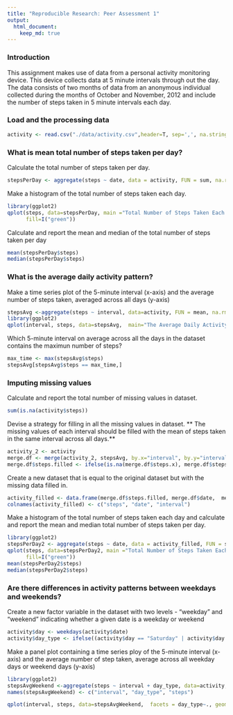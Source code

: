 ```yaml
---
title: "Reproducible Research: Peer Assessment 1"
output: 
  html_document:
    keep_md: true
---
```

### Introduction
This assignment makes use of data from a personal activity monitoring device. This device collects data at 5 minute intervals through out the day. The data consists of two months of data from an anonymous individual collected during the months of October and November, 2012 and include the number of steps taken in 5 minute intervals each day.

### Load and the processing data
```r
activity <- read.csv("./data/activity.csv",header=T, sep=',', na.strings="NA", quote='\"', colClasses = c("integer", "Date", "integer"))

```

### What is mean total number of steps taken per day?
Calculate the total number of steps taken per day.
```r
stepsPerDay <- aggregate(steps ~ date, data = activity, FUN = sum, na.rm=TRUE )
```

Make a histogram of the total number of steps taken each day.

```r
library(ggplot2)
qplot(steps, data=stepsPerDay, main ="Total Number of Steps Taken Each Day",
      fill=I("green"))
```
Calculate and report the mean and median of the total number of steps taken per day
```r
mean(stepsPerDay$steps)
median(stepsPerDay$steps)
```
### What is the average daily activity pattern?
Make a time series plot of the 5-minute interval (x-axis) and the average number of steps taken, averaged across all days (y-axis)
```r
stepsAvg <-aggregate(steps ~ interval, data=activity, FUN = mean, na.rm=TRUE)
library(ggplot2)
qplot(interval, steps, data=stepsAvg,  main="The Average Daily Activity Pattern", geom="line")
```
Which 5-minute interval on average across all the days in the dataset contains the maximun number of steps?
```r
max_time <- max(stepsAvg$steps)
stepsAvg[stepsAvg$steps == max_time,]
```

### Imputing missing values
Calculate and report the total number of missing values in dataset. 
```r
sum(is.na(activity$steps))
```

Devise a strategy for filling in all the missing values in dataset.
** The missing values of each interval should be filled with the mean of steps taken in the same interval across all days.**
```r
activity_2 <- activity
merge.df <- merge(activity_2, stepsAvg, by.x="interval", by.y="interval")
merge.df$steps.filled <- ifelse(is.na(merge.df$steps.x), merge.df$steps.y, merge.df$steps.x)
```
Create a new dataset that is equal to the original dataset but with the missing data filled in.
```r
activity_filled <- data.frame(merge.df$steps.filled, merge.df$date,  merge.df$interval)
colnames(activity_filled) <- c("steps", "date", "interval")

```
Make a histogram of the total number of steps taken each day and calculate and report the mean and median total number of steps taken per day.

```r
library(ggplot2)
stepsPerDay2 <- aggregate(steps ~ date, data = activity_filled, FUN = sum, na.rm=TRUE )
qplot(steps, data=stepsPerDay2, main ="Total Number of Steps Taken Each Day",
      fill=I("green"))
mean(stepsPerDay2$steps)
median(stepsPerDay2$steps)

```

### Are there differences in activity patterns between weekdays and weekends?
Create a new factor variable in the dataset with two levels - "weekday" and "weekend" indicating whether a given date is a weekday or weekend
```r
activity$day <- weekdays(activity$date)
activity$day_type <- ifelse((activity$day == "Saturday" | activity$day == "Sunday"), "weekend", "weekday")

```

Make a panel plot containing a time series ploy of the 5-minute interval (x-axis) and the average number of step taken, average across all weekday days or weekend days (y-axis)

```r
library(ggplot2)
stepsAvgWeekend <-aggregate(steps ~ interval + day_type, data=activity, FUN = mean, na.rm=TRUE)
names(stepsAvgWeekend) <- c("interval", "day_type", "steps")

qplot(interval, steps, data=stepsAvgWeekend,  facets = day_type~., geom="line")
```
